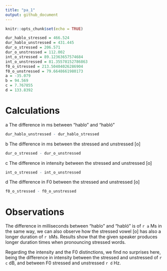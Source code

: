 ---
title: "pa_1"
output: github_document
---

```{r setup, include=FALSE}
knitr::opts_chunk$set(echo = TRUE)
```



```{r}
dur_hablo_stressed = 466.524
dur_hablo_unstressed = 431.445 
dur_o_stressed = 206.571 
dur_o_unstressed = 112.002 
int_o_stressed = 89.12363657574684 
int_o_unstressed = 81.35578152786863 
f0_o_stressed = 213.50404026286904 
f0_o_unstressed = 79.6648661980173
a = -35.079
b = 94.569
c = 7.767855
d = 133.8392

```



# Calculations


a The difference in ms between “hablo” and “habló” 
```{r} 
dur_hablo_unstressed - dur_hablo_stressed
```

b The difference in ms between the stressed and unstressed [o]

```{r} 
dur_o_stressed - dur_o_unstressed 
```

c The difference in intensity between the stressed and unstressed [o]
```{r} 
int_o_stressed - int_o_unstressed
```
d The difference in F0 between the stressed and unstressed [o]
```{r}
f0_o_stressed - f0_o_unstressed
```


# Observations


The difference in milliseconds between “hablo” and “habló” is of `r a` Ms in the same way, we can also observe how the stressed vowel [o] has also a longer duration of `r b`Ms. Results show that the given speaker produces longer duration times when pronouncing stressed words.  

Regarding the intensity and the F0 distinctions, we find no surprises here, being the difference in intensity between the stressed and unstressed of `r c` dB, and between F0 stressed and unstressed `r d` Hz. 

